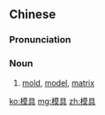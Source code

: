==Chinese==
{{zh-forms}}

===Pronunciation===
{{zh-pron
|m=mújù
|mn=bô͘-khū
|cat=n
}}

===Noun===
{{zh-noun}}

# [[mold]], [[model]], [[matrix]]

[[ko:模具]]
[[mg:模具]]
[[zh:模具]]